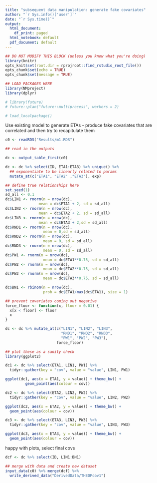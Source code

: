 ```yaml
---
title: "subsequent data manipulation: generate fake covariates"
author: "`r Sys.info()['user']`"
date: "`r Sys.time()`"
output:
  html_document:
    df_print: paged
  html_notebook: default
  pdf_document: default
---
```



```r
## DO NOT MODIFY THIS BLOCK (unless you know what you're doing)
library(knitr)
opts_knit$set(root.dir = rprojroot::find_rstudio_root_file())
opts_chunk$set(echo = TRUE)
opts_chunk$set(message = TRUE)
```

```r
## LOAD PACKAGES HERE
library(NMproject)
library(dplyr)

# library(future)
# future::plan("future::multiprocess", workers = 2)

# load_localpackage()
```

Use existing model to generate ETAs - produce fake covariates that are correlated and then try to recapitulate them


```r
c0 <- readRDS("Results/m1.RDS")

## read in the outputs

dc <- output_table_first(c0)

dc <- dc %>% select(ID, ETA1:ETA3) %>% unique() %>%
  ## exponentiate to be linearly related to params
  mutate_at(c("ETA1", "ETA2" ,"ETA3"), exp)

## define true relationships here
set.seed(1)
sd_all <- 0.1
dc$LIN1 <- rnorm(n = nrow(dc),
               mean = dc$ETA1 + 2, sd = sd_all)
dc$LIN2 <- rnorm(n = nrow(dc),
               mean = dc$ETA2 + 2, sd = sd_all)
dc$LIN3 <- rnorm(n = nrow(dc),
               mean = dc$ETA3 + 2,sd = sd_all)
dc$RND1 <- rnorm(n = nrow(dc),
                 mean = 0,sd = sd_all)
dc$RND2 <- rnorm(n = nrow(dc),
                 mean = 0, sd = sd_all)
dc$RND3 <- rnorm(n = nrow(dc),
                 mean = 0, sd = sd_all)
dc$PW1 <- rnorm(n = nrow(dc),
                 mean = dc$ETA1**0.75, sd = sd_all)
dc$PW2 <- rnorm(n = nrow(dc),
                 mean = dc$ETA2**0.75, sd = sd_all)
dc$PW3 <- rnorm(n = nrow(dc),
                 mean = dc$ETA3**0.75, sd = sd_all)

dc$BN1 <- rbinom(n = nrow(dc),
                 prob = dc$ETA1/max(dc$ETA1), size = 1)

## prevent covariates coming out negative
force_floor <- function(x, floor = 0.01) {
  x[x < floor] <- floor
  x
}

dc <- dc %>% mutate_at(c("LIN1", "LIN2", "LIN3",
                         "RND1", "RND2", "RND3",
                         "PW1", "PW2", "PW3"),
                       force_floor)

## plot these as a sanity check
library(ggplot2)

dc1 <- dc %>% select(ETA1, LIN1, PW1) %>%
  tidyr::gather(key = "cov", value = "value", LIN1, PW1)

ggplot(dc1, aes(x = ETA1, y = value)) + theme_bw() +
         geom_point(aes(colour = cov))

dc2 <- dc %>% select(ETA2, LIN2, PW2) %>%
  tidyr::gather(key = "cov", value = "value", LIN2, PW2)

ggplot(dc2, aes(x = ETA2, y = value)) + theme_bw() +
  geom_point(aes(colour = cov))

dc3 <- dc %>% select(ETA3, LIN3, PW3) %>%
  tidyr::gather(key = "cov", value = "value", LIN3, PW3)

ggplot(dc3, aes(x = ETA3, y = value)) + theme_bw() +
  geom_point(aes(colour = cov))

```

happy with plots, select final covs

```r
dcf <- dc %>% select(ID, LIN1:BN1)

## merge with data and create new dataset
input_data(c0) %>% merge(dcf) %>%
  write_derived_data("DerivedData/THEOPcov1")

```

